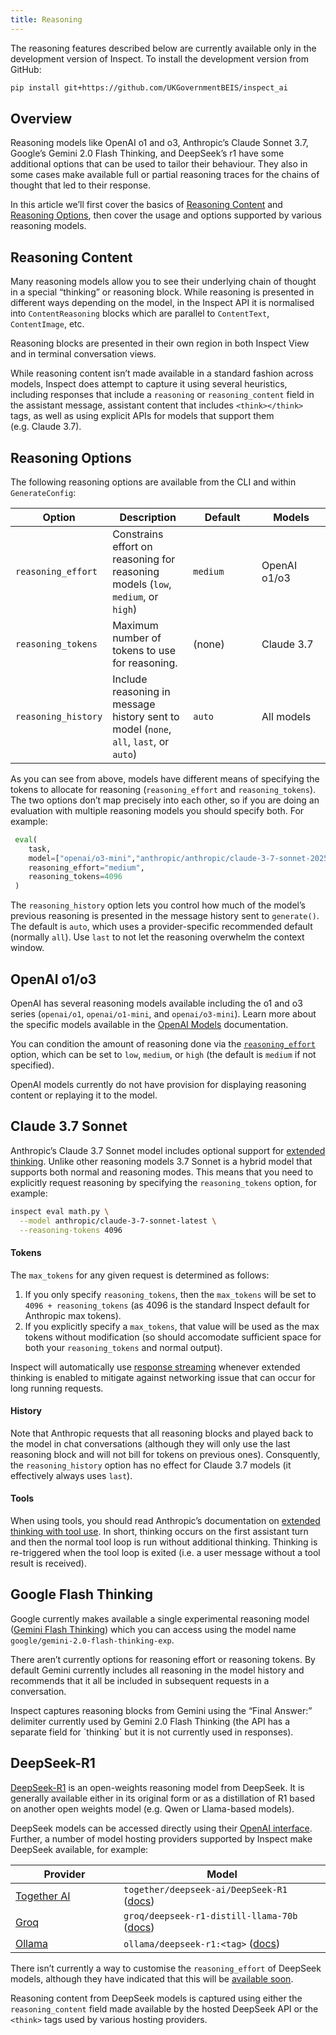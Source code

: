 ```yaml
---
title: Reasoning
---
```


::: {.callout-note appearance="simple"}
The reasoning features described below are currently available only in the development version of Inspect. To install the development version from GitHub:

``` bash
pip install git+https://github.com/UKGovernmentBEIS/inspect_ai
```
:::

## Overview

Reasoning models like OpenAI o1 and o3, Anthropic's Claude Sonnet 3.7, Google's Gemini 2.0 Flash Thinking, and DeepSeek's r1 have some additional options that can be used to tailor their behaviour. They also in some cases make available full or partial reasoning traces for the chains of thought that led to their response.

In this article we'll first cover the basics of [Reasoning Content](#reasoning-content) and [Reasoning Options](#reasoning-options), then cover the usage and options supported by various reasoning models.

## Reasoning Content {#reasoning-content}

Many reasoning models allow you to see their underlying chain of thought in a special "thinking" or reasoning block. While reasoning is presented in different ways depending on the model, in the Inspect API it is normalised into `ContentReasoning` blocks which are parallel to `ContentText`, `ContentImage`, etc.

Reasoning blocks are presented in their own region in both Inspect View and in terminal conversation views.

While reasoning content isn't made available in a standard fashion across models, Inspect does attempt to capture it using several heuristics, including responses that include a `reasoning` or `reasoning_content` field in the assistant message, assistant content that includes `<think></think>` tags, as well as using explicit APIs for models that support them (e.g. Claude 3.7).

## Reasoning Options {#reasoning-options}

The following reasoning options are available from the CLI and within `GenerateConfig`:

| Option              | Description                                                                           | Default  | Models       |
|------------------|--------------------|------------------|------------------|
| `reasoning_effort`  | Constrains effort on reasoning for reasoning models (`low`, `medium`, or `high`)      | `medium` | OpenAI o1/o3 |
| `reasoning_tokens`  | Maximum number of tokens to use for reasoning.                                        | (none)   | Claude 3.7   |
| `reasoning_history` | Include reasoning in message history sent to model (`none`, `all`, `last`, or `auto`) | `auto`   | All models   |

As you can see from above, models have different means of specifying the tokens to allocate for reasoning (`reasoning_effort` and `reasoning_tokens`). The two options don't map precisely into each other, so if you are doing an evaluation with multiple reasoning models you should specify both. For example:

``` python
 eval(
    task,
    model=["openai/o3-mini","anthropic/anthropic/claude-3-7-sonnet-20250219"],
    reasoning_effort="medium",
    reasoning_tokens=4096
 )
```

The `reasoning_history` option lets you control how much of the model's previous reasoning is presented in the message history sent to `generate()`. The default is `auto`, which uses a provider-specific recommended default (normally `all`). Use `last` to not let the reasoning overwhelm the context window.

## OpenAI o1/o3

OpenAI has several reasoning models available including the o1 and o3 series (`openai/o1`, `openai/o1-mini`, and `openai/o3-mini`). Learn more about the specific models available in the [OpenAI Models](https://platform.openai.com/docs/models) documentation.

You can condition the amount of reasoning done via the [`reasoning_effort`](https://platform.openai.com/docs/guides/reasoning#reasoning-effort) option, which can be set to `low`, `medium`, or `high` (the default is `medium` if not specified).

OpenAI models currently do not have provision for displaying reasoning content or replaying it to the model.

## Claude 3.7 Sonnet

Anthropic's Claude 3.7 Sonnet model includes optional support for [extended thinking](https://docs.anthropic.com/en/docs/build-with-claude/extended-thinking). Unlike other reasoning models 3.7 Sonnet is a hybrid model that supports both normal and reasoning modes. This means that you need to explicitly request reasoning by specifying the `reasoning_tokens` option, for example:

``` bash
inspect eval math.py \
  --model anthropic/claude-3-7-sonnet-latest \
  --reasoning-tokens 4096
```

#### Tokens

The `max_tokens` for any given request is determined as follows:

1. If you only specify `reasoning_tokens`, then the `max_tokens` will be set to `4096 + reasoning_tokens` (as 4096 is the standard Inspect default for Anthropic max tokens).
2. If you explicitly specify a `max_tokens`, that value will be used as the max tokens without modification (so should accomodate sufficient space for both your `reasoning_tokens` and normal output).

Inspect will automatically use [response streaming](https://docs.anthropic.com/en/api/messages-streaming) whenever extended thinking is enabled to mitigate against networking issue that can occur for long running requests.


#### History

Note that Anthropic requests that all reasoning blocks and played back to the model in chat conversations (although they will only use the last reasoning block and will not bill for tokens on previous ones). Consquently, the `reasoning_history` option has no effect for Claude 3.7 models (it effectively always uses `last`).

#### Tools

When using tools, you should read Anthropic's documentation on [extended thinking with tool use](https://docs.anthropic.com/en/docs/build-with-claude/extended-thinking#extended-thinking-with-tool-use). In short, thinking occurs on the first assistant turn and then the normal tool loop is run without additional thinking. Thinking is re-triggered when the tool loop is exited (i.e. a user message without a tool result is received).

## Google Flash Thinking

Google currently makes available a single experimental reasoning model ([Gemini Flash Thinking](https://deepmind.google/technologies/gemini/flash-thinking/)) which you can access using the model name `google/gemini-2.0-flash-thinking-exp`.

There aren't currently options for reasoning effort or reasoning tokens. By default Gemini currently includes all reasoning in the model history and recommends that it all be included in subsequent requests in a conversation.

Inspect captures reasoning blocks from Gemini using the "Final Answer: " delimiter currently used by Gemini 2.0 Flash Thinking (the API has a separate field for \`thinking\` but it is not currently used in responses).

## DeepSeek-R1

[DeepSeek-R1](https://github.com/deepseek-ai/DeepSeek-R1) is an open-weights reasoning model from DeepSeek. It is generally available either in its original form or as a distillation of R1 based on another open weights model (e.g. Qwen or Llama-based models).

DeepSeek models can be accessed directly using their [OpenAI interface](https://api-docs.deepseek.com/). Further, a number of model hosting providers supported by Inspect make DeepSeek available, for example:

| Provider                                 | Model                                                                                   |
|-------------------------|-----------------------------------------------|
| [Together AI](providers.qmd#together-ai) | `together/deepseek-ai/DeepSeek-R1` ([docs](https://www.together.ai/models/deepseek-r1)) |
| [Groq](providers.qmd#groq)               | `groq/deepseek-r1-distill-llama-70b` ([docs](https://console.groq.com/docs/reasoning))  |
| [Ollama](providers.qmd#ollama)           | `ollama/deepseek-r1:<tag>` ([docs](https://ollama.com/library/deepseek-r1))             |

There isn't currently a way to customise the `reasoning_effort` of DeepSeek models, although they have indicated that this will be [available soon](https://api-docs.deepseek.com/guides/reasoning_model).

Reasoning content from DeepSeek models is captured using either the `reasoning_content` field made available by the hosted DeepSeek API or the `<think>` tags used by various hosting providers.
